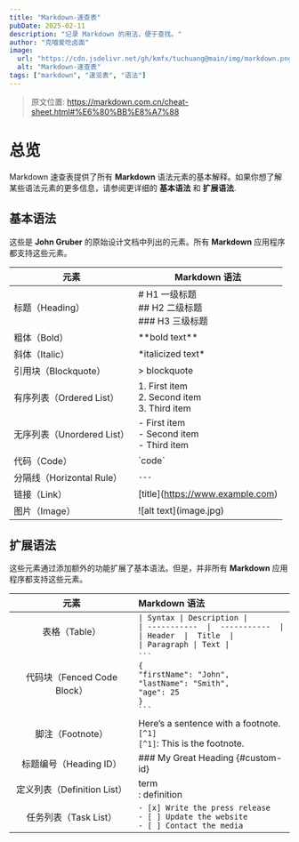 ---
title: "Markdown-速查表"
pubDate: 2025-02-11
description: "记录 Markdown 的用法，便于查找。"
author: "克喵爱吃卤面"
image:
  url: "https://cdn.jsdelivr.net/gh/kmfx/tuchuang@main/img/markdown.png"
  alt: "Markdown-速查表"
tags: ["markdown", "速览表", "语法"]
---


> 原文位置: https://markdown.com.cn/cheat-sheet.html#%E6%80%BB%E8%A7%88

# 总览

Markdown 速查表提供了所有 **Markdown**
语法元素的基本解释。如果你想了解某些语法元素的更多信息，请参阅更详细的
**基本语法** 和 **扩展语法**.

## 基本语法

这些是 **John Gruber** 的原始设计文档中列出的元素。所有 **Markdown**
应用程序都支持这些元素。

| 元素 | Markdown 语法 |
|----|----|
| 标题（Heading） | \# H1 一级标题<br /> \## H2 二级标题<br /> \### H3 三级标题 |
| 粗体（Bold） | \*\*bold text\*\* |
| 斜体（Italic） | \*italicized text\* |
| 引用块（Blockquote） | \> blockquote |
| 有序列表（Ordered List） | 1\. First item<br /> 2. Second item<br /> 3. Third item |
| 无序列表（Unordered List） | \- First item<br /> - Second item<br /> - Third item |
| 代码（Code） | \`code\` |
| 分隔线（Horizontal Rule） | `---` |
| 链接（Link） | \[title](https://www.example.com) |
| 图片（Image） | \![alt text\](image.jpg) |

## 扩展语法

这些元素通过添加额外的功能扩展了基本语法。但是，并非所有 **Markdown**
应用程序都支持这些元素。

| 元素 | Markdown 语法 |
|:--:|:---|
| 表格（Table） | `\| Syntax \| Description \|`<br />`\| -----------  \|  -----------  \|`<br />`\| Header  \|  Title  \|`<br />`\| Paragraph \| Text \|` |
| 代码块（Fenced Code Block） | ```` ``` ````<br />`{`<br />`"firstName": "John",`<br />`"lastName": "Smith",`<br/>`"age": 25`<br />`}`<br />```` ``` ```` |
| 脚注（Footnote） | Here’s a sentence with a footnote. `[^1]`<br/>`[^1]`: This is the footnote. |
| 标题编号（Heading ID） | \### My Great Heading \{#custom-id} |
| 定义列表（Definition List） | term<br/>: definition |
| 任务列表（Task List）| `- [x] Write the press release`<br/>`- [ ] Update the website`<br/>`- [ ] Contact the media` |
